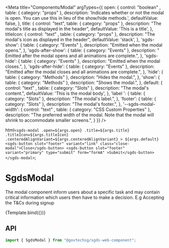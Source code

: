 
<Meta
  title="Components/Modal"
  argTypes={{
    open: { 
      control: "boolean" ,
      table: { category: "props" },
      description: 'Indicates whether or not the modal is open. You can use this in lieu of the show/hide methods.',
      defaultValue: false,
    },
    title: { 
      control: "text",
      table: { category: "props" },
      description: "The modal's title as displayed in the header",
      defaultValue: 'This is a title',
    },
    titleIcon: { 
      control: "text" ,
      table: { category: "props" },
      description: "The modal's icon as displayed in the header",
      defaultValue: 'stack',
    },
    'sgds-show': { 
      table: { category: "Events" },
      description: "Emitted when the modal opens.",
    },
    'sgds-after-show': { 
      table: { category: "Events" },
      description: "	Emitted after the modal opens and all animations are complete.",
    },
    'sgds-hide': { 
      table: { category: "Events" },
      description: "Emitted when the modal closes.",
    },
    'sgds-after-hide': { 
      table: { category: "Events" },
      description: "Emitted after the modal closes and all animations are complete.",
    },
    'hide': { 
      table: { category: "Methods" },
      description: "Hides the modal.",
    },
    'show': { 
      table: { category: "Methods" },
      description: "Shows the modal.",
    },
    default: { 
      control: "text" ,
      table: { category: "Slots" },
      description: "The modal's content.",
      defaultValue: 'This is the modal body',
    },
    'label ': { 
      table: { category: "Slots" },
      description: "The modal's label.",
    },
    'footer': { 
      table: { category: "Slots" },
      description: "The modal's footer.",
    },
    '--sgds-modal-width': { 
      control: "text" ,
      table: { category: "CSS Custom Properties" },
      description: "The preferred width of the modal. Note that the modal will shrink to accommodate smaller screens.",
    }
  }}
/>

  html`
    <sgds-modal
      .open=${args.open}
      .title=${args.title}
      .titleIcon=${args.titleIcon}
      .centeredAlignVariant=${args.centeredAlignVariant}
    >
      ${args.default}
      <sgds-button slot="footer" variant="link" class="close-modal">Close</sgds-button>
      <sgds-button slot="footer" variant="primary" type="submit" form="formA" >Submit</sgds-button>
    </sgds-modal>
  `;

# SgdsModal

The modal component inform users about a specific task and may contain critical information which users then have to make a decision. E.g Accepting the T&Cs during signup

<Canvas>
  <Story name="Basic" args={{}}>
    {Template.bind({})}
  </Story>
</Canvas>

## API

```jsx
import { SgdsModal } from "@govtechsg/sgds-web-component";
```

<ArgsTable story="Basic" />